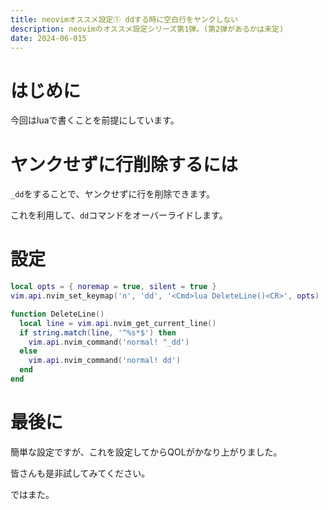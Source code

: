 ```yaml
---
title: neovimオススメ設定① ddする時に空白行をヤンクしない
description: neovimのオススメ設定シリーズ第1弾。(第2弾があるかは未定)
date: 2024-06-015
---
```


# はじめに

今回はluaで書くことを前提にしています。

# ヤンクせずに行削除するには

`_dd`をすることで、ヤンクせずに行を削除できます。

これを利用して、`dd`コマンドをオーバーライドします。

# 設定

```lua title="init.lua"
local opts = { noremap = true, silent = true }
vim.api.nvim_set_keymap('n', 'dd', '<Cmd>lua DeleteLine()<CR>', opts)

function DeleteLine()
  local line = vim.api.nvim_get_current_line()
  if string.match(line, '^%s*$') then
    vim.api.nvim_command('normal! "_dd')
  else
    vim.api.nvim_command('normal! dd')
  end
end
```

# 最後に

簡単な設定ですが、これを設定してからQOLがかなり上がりました。

皆さんも是非試してみてください。

ではまた。
